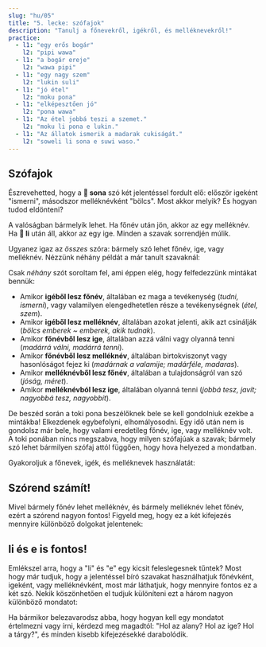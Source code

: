 ```yaml
---
slug: "hu/05"
title: "5. lecke: szófajok"
description: "Tanulj a főnevekről, igékről, és melléknevekről!"
practice:
  - l1: "egy erős bogár"
    l2: "pipi wawa"
  - l1: "a bogár ereje"
    l2: "wawa pipi"
  - l1: "egy nagy szem"
    l2: "lukin suli"
  - l1: "jó étel"
    l2: "moku pona"
  - l1: "elképesztően jó"
    l2: "pona wawa"
  - l1: "Az étel jobbá teszi a szemet."
    l2: "moku li pona e lukin."
  - l1: "Az állatok ismerik a madarak cukiságát."
    l2: "soweli li sona e suwi waso."
---
```



## Szófajok

Észrevehetted, hogy a **󱥡 sona** szó két jelentéssel fordult elő: először igeként "ismerni", másodszor melléknévként "bölcs". Most akkor melyik? És hogyan tudod eldönteni?

A valóságban bármelyik lehet. Ha főnév után jön, akkor az egy melléknév. Ha **󱤧 li** után áll, akkor az egy ige. Minden a szavak sorrendjén múlik.

Ugyanez igaz az _összes_ szóra: bármely szó lehet főnév, ige, vagy melléknév. Nézzünk néhány példát a már tanult szavaknál:

<List>
  <Word sl="lukin" m="fn: szem; i: látni" />
  <Word sl="moku" m="fn: étel, táplálék; i: enni" />
  <Word sl="sona" m="fn: tudás, bölcsesség; i: tudni, ismerni; mn: bölcs" />
  <Word sl="suli" m="fn: méret; i: nagyobbítani, hangsúlyozni; mn: nagy, fontos" />
  <Word sl="pona" m="fn: jóság; i: jobbá tenni, javítani; mn: jó, kellemes" />
  <Word sl="waso" m="fn: madár; i: madárrá tenni; mn: madaras, madárféle, a madárnak a valamije" />
</List>

Csak _néhány_ szót soroltam fel, ami éppen elég, hogy felfedezzünk mintákat bennük:
* Amikor **igéből lesz főnév**, általában ez maga a tevékenység (*tudni, ismerni*), vagy valamilyen elengedhetetlen része a tevékenységnek (*étel, szem*).
* Amikor **igéből lesz melléknév**, általában azokat jelenti, akik azt csinálják (*bölcs emberek ~ emberek, akik tudnak*).
* Amikor **főnévből lesz ige**, általában azzá válni vagy olyanná tenni (*madárrá válni, madárrá tenni*).
* Amikor **főnévből lesz melléknév**, általában birtokviszonyt vagy hasonlóságot fejez ki (*madárnak a valamije; madárféle, madaras*).
* Amikor **melléknévből lesz főnév**, általában a tulajdonságról van szó (*jóság, méret*).
* Amikor **melléknévból lesz ige**, általában olyanná tenni (*jobbá tesz, javít; nagyobbá tesz, nagyobbít*).

De beszéd során a toki pona beszélőknek bele se kell gondolniuk ezekbe a mintákba! Elkezdenek egybefolyni, elhomályosodni. Egy idő után nem is gondolsz már bele, hogy valami eredetileg főnév, ige, vagy melléknév volt. A toki ponában nincs megszabva, hogy milyen szófajúak a szavak; bármely szó lehet bármilyen szófaj attól függően, hogy hova helyezed a mondatban.

Gyakoroljuk a főnevek, igék, és melléknevek használatát:

<List>
  <Sentence sl="lukin li pona e sona." m="A szemek javítanak a tudásban." />
  <Sentence sl="moku li suli e pipi." m="Az étel nagyobbá teszi a bogarakat." />
  <Sentence
    sl="moku li wawa e soweli lili."
    m="Az étel erősíti a kis állatot."
  />
</List>

## Szórend számít!

Mivel bármely főnév lehet melléknév, és bármely melléknév lehet főnév, ezért a szórend nagyon fontos! Figyeld meg, hogy ez a két kifejezés mennyire különböző dolgokat jelentenek:

<List>
  <Word sl="soweli suli" m="nagy állat" />
  <Word sl="suli soweli" m="egy állat mérete" />
  <Sentence
    sl="soweli suli li sona e suli soweli."
    m="A nagy állat ismeri egy állat méretét."
  />
</List>

## li és e is fontos!

Emlékszel arra, hogy a "li" és "e" egy kicsit feleslegesnek tűntek? Most hogy már tudjuk, hogy a jelentéssel bíró szavakat használhatjuk főnévként, igeként, vagy melléknévként, most már láthatjuk, hogy mennyire fontos ez a két szó. Nekik köszönhetően el tudjuk különíteni ezt a három nagyon különböző mondatot:

<List>
  <Word sl="soweli sona" m="bölcs állat" />
  <Word sl="sona pona" m="jó tudás; jól tudni" />
  <Word sl="pona waso" m="a madárnak a jósága" />
  <Sentence
    sl="soweli sona li pona e waso."
    m="A bölcs állat segít a madárnak."
  />
  <Sentence
    sl="soweli li sona pona e waso."
    m="Az állat jól ismeri a madarat."
  />
  <Sentence
    sl="soweli li sona e pona waso."
    m="Az állat tudja a madár jóságát."
  />
</List>
Ha bármikor belezavarodsz abba, hogy hogyan kell egy mondatot értelmezni vagy írni, kérdezd meg magadtól: "Hol az alany? Hol az ige? Hol a tárgy?", és minden kisebb kifejezésekké darabolódik.

<Practice exercises={frontmatter.practice} />


